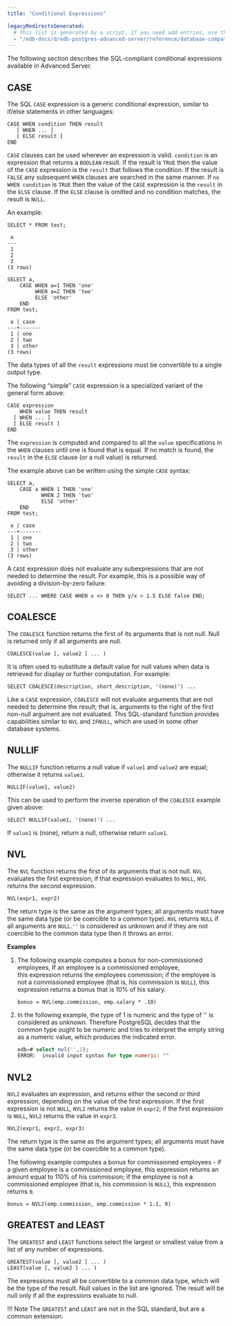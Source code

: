 ```yaml
---
title: "Conditional Expressions"

legacyRedirectsGenerated:
  # This list is generated by a script. If you need add entries, use the `legacyRedirects` key.
  - "/edb-docs/d/edb-postgres-advanced-server/reference/database-compatibility-for-oracle-developers-reference-guide/10/Database_Compatibility_for_Oracle_Developers_Reference_Guide.1.103.html"
---
```


<div id="conditional_expressions" class="registered_link"></div>

The following section describes the SQL-compliant conditional expressions available in Advanced Server.

## CASE

The SQL `CASE` expression is a generic conditional expression, similar to if/else statements in other languages:

```text
CASE WHEN condition THEN result
   [ WHEN ... ]
   [ ELSE result ]
END
```

`CASE` clauses can be used wherever an expression is valid. `condition` is an expression that returns a `BOOLEAN` result. If the result is `TRUE` then the value of the `CASE` expression is the `result` that follows the condition. If the result is `FALSE` any subsequent `WHEN` clauses are searched in the same manner. If `no WHEN condition` is `TRUE` then the value of the `CASE` expression is the `result` in the `ELSE` clause. If the `ELSE` clause is omitted and no condition matches, the result is `NULL`.

An example:

```text
SELECT * FROM test;

 a
---
 1
 2
 3
(3 rows)

SELECT a,
    CASE WHEN a=1 THEN 'one'
         WHEN a=2 THEN 'two'
         ELSE 'other'
    END
FROM test;

 a | case
---+-------
 1 | one
 2 | two
 3 | other
(3 rows)
```

The data types of all the `result` expressions must be convertible to a single output type.

The following “simple” `CASE` expression is a specialized variant of the general form above:

```text
CASE expression
    WHEN value THEN result
  [ WHEN ... ]
  [ ELSE result ]
END
```

The `expression` is computed and compared to all the `value` specifications in the `WHEN` clauses until one is found that is equal. If no match is found, the `result` in the `ELSE` clause (or a null value) is returned.

The example above can be written using the simple `CASE` syntax:

```text
SELECT a,
    CASE a WHEN 1 THEN 'one'
           WHEN 2 THEN 'two'
           ELSE 'other'
    END
FROM test;

 a | case
---+-------
 1 | one
 2 | two
 3 | other
(3 rows)
```

A `CASE` expression does not evaluate any subexpressions that are not needed to determine the result. For example, this is a possible way of avoiding a division-by-zero failure:

```
SELECT ... WHERE CASE WHEN x <> 0 THEN y/x > 1.5 ELSE false END;
```

## COALESCE

The `COALESCE` function returns the first of its arguments that is not null. Null is returned only if all arguments are null.

```text
COALESCE(value [, value2 ] ... )
```

It is often used to substitute a default value for null values when data is retrieved for display or further computation. For example:

```
SELECT COALESCE(description, short_description, '(none)') ...
```

Like a `CASE` expression, `COALESCE` will not evaluate arguments that are not needed to determine the result; that is, arguments to the right of the first non-null argument are not evaluated. This SQL-standard function provides capabilities similar to `NVL` and `IFNULL`, which are used in some other database systems.

## NULLIF

The `NULLIF` function returns a null value if `value1` and `value2` are equal; otherwise it returns `value1`.

```text
NULLIF(value1, value2)
```

This can be used to perform the inverse operation of the `COALESCE` example given above:

```
SELECT NULLIF(value1, '(none)') ...
```

If `value1` is (none), return a null, otherwise return `value1`.

## NVL

The `NVL` function returns the first of its arguments that is not null. `NVL` evaluates the first expression; if that expression evaluates to `NULL`, `NVL` returns the second expression.

```text
NVL(expr1, expr2)
```

The return type is the same as the argument types; all arguments must have the same data type (or be coercible to a common type). `NVL` returns `NULL` if all arguments are `NULL`.`''` is considered as unknown and if they are not coercible to the common data type then it throws an error.

**Examples**

1. The following example computes a bonus for non-commissioned employees, If an employee is a commissioned employee,  
   this expression returns the employees commission; if the employee is not a commissioned employee (that is, his commission is `NULL`), this expression returns a bonus that is 10% of his salary.

   ```text
   bonus = NVL(emp.commission, emp.salary * .10)
   ```

2. In the following example, the type of 1 is numeric and the type of '' is considered as unknown. Therefore 
   PostgreSQL decides that the common type ought to be numeric and tries to interpret the empty string as a numeric value, which produces the indicated error.

   ```sql
   edb=# select nvl('',1);
   ERROR:  invalid input syntax for type numeric: ""
   ```

## NVL2

`NVL2` evaluates an expression, and returns either the second or third expression, depending on the value of the first expression. If the first expression is not `NULL`, `NVL2` returns the value in `expr2`; if the first expression is `NULL`, `NVL2` returns the value in `expr3`.

```text
NVL2(expr1, expr2, expr3)
```

The return type is the same as the argument types; all arguments must have the same data type (or be coercible to a common type).

The following example computes a bonus for commissioned employees - if a given employee is a commissioned employee, this expression returns an amount equal to 110% of his commission; if the employee is not a commissioned employee (that is, his commission is `NULL`), this expression returns `0`.

```text
bonus = NVL2(emp.commission, emp.commission * 1.1, 0)
```

## GREATEST and LEAST

The `GREATEST` and `LEAST` functions select the largest or smallest value from a list of any number of expressions.

```text
GREATEST(value [, value2 ] ... )
LEAST(value [, value2 ] ... )
```

The expressions must all be convertible to a common data type, which will be the type of the result. Null values in the list are ignored. The result will be null only if all the expressions evaluate to null.

!!! Note
    The `GREATEST` and `LEAST` are not in the SQL standard, but are a common extension.
